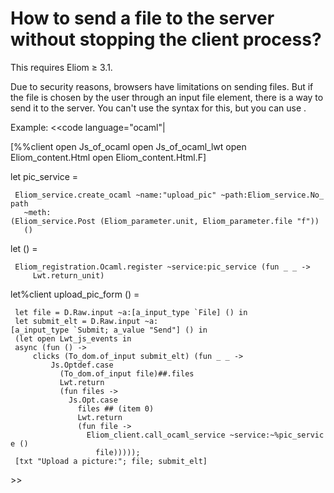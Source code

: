 =How to send a file to the server without stopping the client process?=

This requires Eliom ≥ 3.1.

Due to security reasons, browsers have limitations on sending files.
But if the file is chosen by the user through an input file element,
there is a way to send it to the server. You can't use the {{{server_function}}} syntax for this, but you can use
{{{Eliom_client.call_caml_service}}}.

Example:
<<code language="ocaml"|

[%%client
open Js_of_ocaml
open Js_of_ocaml_lwt
open Eliom_content.Html
open Eliom_content.Html.F]

let pic_service =
  Eliom_service.create_ocaml ~name:"upload_pic" ~path:Eliom_service.No_path
    ~meth:(Eliom_service.Post (Eliom_parameter.unit, Eliom_parameter.file "f"))
    ()

let () =
  Eliom_registration.Ocaml.register ~service:pic_service (fun _ _ ->
      Lwt.return_unit)

let%client upload_pic_form () =
  let file = D.Raw.input ~a:[a_input_type `File] () in
  let submit_elt = D.Raw.input ~a:[a_input_type `Submit; a_value "Send"] () in
  (let open Lwt_js_events in
  async (fun () ->
      clicks (To_dom.of_input submit_elt) (fun _ _ ->
          Js.Optdef.case
            (To_dom.of_input file)##.files
            Lwt.return
            (fun files ->
              Js.Opt.case
                files ## (item 0)
                Lwt.return
                (fun file ->
                  Eliom_client.call_ocaml_service ~service:~%pic_service ()
                    file)))));
  [txt "Upload a picture:"; file; submit_elt]

>>

